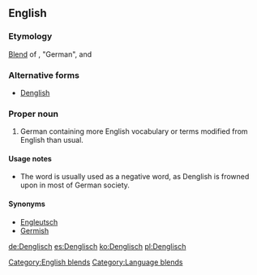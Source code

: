 ==English==

===Etymology===
[[blend|Blend]] of {{term|Deutsch|lang=de}}, "German", and {{term|English}}

===Alternative forms===
* [[Denglish]]

===Proper noun===
{{wikipedia}}
{{en-proper noun}}

# German containing more English vocabulary or terms modified from English than usual. 

====Usage notes====
*The word is usually used as a negative word, as Denglish is frowned upon in most of German society.

====Synonyms====
* [[Engleutsch]]
* [[Germish]]

[[Category:English blends]]
[[Category:Language blends]]

[[de:Denglisch]]
[[es:Denglisch]]
[[ko:Denglisch]]
[[pl:Denglisch]]